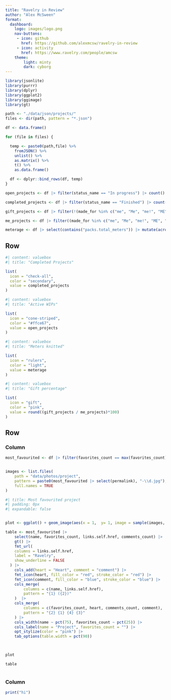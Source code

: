 ```yaml
--- 
title: "Ravelry in Review"
author: "Alex McSween"
format: 
  dashboard:
    logo: images/logo.png
    nav-buttons: 
     - icon: github
       href: https://github.com/alexmcsw/ravelry-in-review
     - icon: activity
       href: https://www.ravelry.com/people/amcsw
    theme: 
        light: minty
        dark: cyborg
---
```


```r
library(jsonlite)
library(purrr)
library(dplyr)
library(ggplot2)
library(ggimage)
library(gt)

path <- "./data/json/projects/"
files <- dir(path, pattern = "*.json")

df <- data.frame()

for (file in files) {

  temp <- paste0(path,file) %>%
    fromJSON() %>%
    unlist() %>%
    as.matrix() %>%
    t() %>%
    as.data.frame()

  df <- dplyr::bind_rows(df, temp)
}

```

```r

open_projects <- df |> filter(status_name == "In progress") |> count() |> as.numeric()

completed_projects <- df |> filter(status_name == "Finished") |> count() |> as.numeric()

gift_projects <- df |> filter(!(made_for %in% c("me", "Me", "me!", "ME", "", NA))) |> count() |> as.numeric()

me_projects <- df |> filter((made_for %in% c("me", "Me", "me!", "ME", "", NA))) |> count() |> as.numeric()

meterage <- df |> select(contains("packs.total_meters")) |> mutate(across(everything(), as.numeric)) |> sum(na.rm = TRUE)

```
## Row {height="20%"}

```r
#| content: valuebox
#| title: "Completed Projects"

list(
  icon = "check-all",
  color = "secondary",
  value = completed_projects
)
```

```r
#| content: valuebox
#| title: "Active WIPs"

list(
  icon = "cone-striped",
  color = "#ffce67",
  value = open_projects
)
```

```r
#| content: valuebox
#| title: "Meters knitted"

list(
  icon = "rulers",
  color = "light",
  value = meterage
)
```

```r
#| content: valuebox
#| title: "Gift percentage"

list(
  icon = "gift",
  color = "pink",
  value = round((gift_projects / me_projects)*100)
)
```

## Row {height=70%}
### Column {width=40%}

```r

most_favourited <- df |> filter(favorites_count == max(favorites_count)) |> head(1)


images <- list.files(
    path = "data/photos/project",
    pattern = paste0(most_favourited |> select(permalink), "-\\d.jpg"),
    full.names = TRUE
)
```

```r
#| title: Most favourited project
#| padding: 0px
#| expandable: false


plot <- ggplot() + geom_image(aes(x = 1,  y= 1, image = sample(images, 1)), size = 0.7) + theme_void()

table <- most_favourited |> 
    select(name, favorites_count, links.self.href, comments_count) |>
    gt() |>
    fmt_url(
    columns = links.self.href,
    label = "Ravelry",
    show_underline = FALSE
  ) |>
    cols_add(heart = "Heart", comment = "comment") |>
    fmt_icon(heart, fill_color = "red", stroke_color = "red") |>
    fmt_icon(comment, fill_color = "blue", stroke_color = "blue") |>
    cols_merge(
        columns = c(name, links.self.href),
        pattern = "{1} ({2})"
    )  |>
    cols_merge(
        columns = c(favorites_count, heart, comments_count, comment),
        pattern = "{2} {1} {4} {3}"
    ) |>
    cols_width(name ~ pct(75), favorites_count ~ pct(25)) |>
    cols_label(name = "Project", favorites_count = "") |>
    opt_stylize(color = "pink") |>
    tab_options(table.width = pct(90))
  


plot

table
  
```

### Column {width=60%}
```r
print("hi")
```